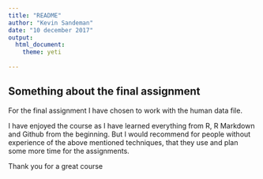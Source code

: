 ```yaml
---
title: "README"
author: "Kevin Sandeman"
date: "10 december 2017"
output:
  html_document:
    theme: yeti
   
---
```


## Something about the final assignment

For the final assignment I have chosen to work with the human data file.

I have enjoyed the course as I have learned everything from R, R Markdown and Github from the beginning. But I would recommend for people without experience of the above mentioned techniques, that they use and plan some more time for the assignments.

Thank you for a great course

